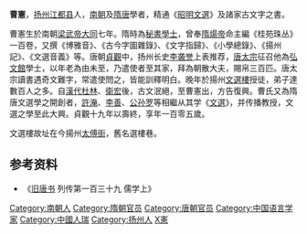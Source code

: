 '''曹憲'''{{BD|541年||645年|catIdc=C曹}}，[[扬州_(古代)|扬州]][[江都县|江都县]]人，[[南朝|南朝]]及[[隋朝|隋]][[唐朝|唐]]學者，精通《[[昭明文選|昭明文選]]》及諸家古文字之書。

曹憲生於南朝[[梁武帝|梁武帝]][[大同_(南梁)|大同]]七年。隋時為[[秘書學士|秘書學士]]，曾奉[[隋煬帝|隋煬帝]]命主編《桂苑珠丛》一百卷，又撰《博雅音》、《古今字圖雜錄》、《文字指歸》、《小學總錄》、《揚州記》、《文選音義》等。唐朝[[貞觀_(唐朝)|貞觀]]中，扬州长史[[李袭誉|李袭誉]]上表推荐，[[唐太宗|唐太宗]]征召他為[[弘文館|弘文館]]學士，以年老為由未至，乃遣使者至其家，拜為朝散大夫，賜帛三百匹。唐太宗讀書遇奇文難字，常遣使問之，皆能訓釋明白。晚年於揚州[[文選樓|文選樓]]授徒，弟子達數百人之多。自[[漢代|漢代]][[杜林_(東漢)|杜林]]、[[衛宏|衛宏]]後，古文泯絕，至曹憲出，方告復興。曹氏又為隋唐文選學之開創者，[[許淹|許淹]]、[[李善|李善]]、[[公孙罗|公孙罗]]等相繼从其学《[[文選|文選]]》，并传播教授，文選之學至此大興。貞觀十九年以壽終，享年一百零五歲。

文選樓故址在今揚州[[太傅街|太傅街]]，舊名選樓巷。

== 参考资料 ==
*《[[旧唐书|旧唐书]] 列传第一百三十九 儒学上》

{{DEFAULTSORT:C}}
[[Category:南朝人|Category:南朝人]]
[[Category:隋朝官员|Category:隋朝官员]]
[[Category:唐朝官员|Category:唐朝官员]]
[[Category:中国语言学家|Category:中国语言学家]]
[[Category:中國人瑞|Category:中國人瑞]]
[[Category:扬州人|Category:扬州人]]
[[Category:曹姓|X憲]]